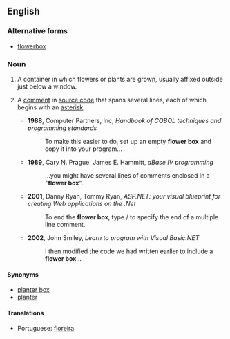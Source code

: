 ==English==

===Alternative forms===
* [[flowerbox]]

===Noun===
{{en-noun|sg=[[flower]] [[box]]|pl=flower boxes}}

#A container in which flowers or plants are grown, usually affixed outside just below a window. 
# {{computing|programming}} A [[comment]] in [[source code]] that spans several lines, each of which begins with an [[asterisk]].
#* '''1988''', Computer Partners, Inc, ''Handbook of COBOL techniques and programming standards''
#*: To make this easier to do, set up an empty '''flower box''' and copy it into your program...
#* '''1989''', Cary N. Prague, James E. Hammitt, ''dBase IV programming''
#*: ...you might have several lines of comments enclosed in a "'''flower box'''".
#* '''2001''', Danny Ryan, Tommy Ryan, ''ASP.NET: your visual blueprint for creating Web applications on the .Net''
#*: To end the '''flower box''', type / to specify the end of a multiple line comment.
#* '''2002''', John Smiley, ''Learn to program with Visual Basic.NET''
#*: I then modified the code we had written earlier to include a '''flower box'''...

====Synonyms====
*[[planter box]]
*[[planter]]

====Translations====
*Portuguese: [[floreira]]
